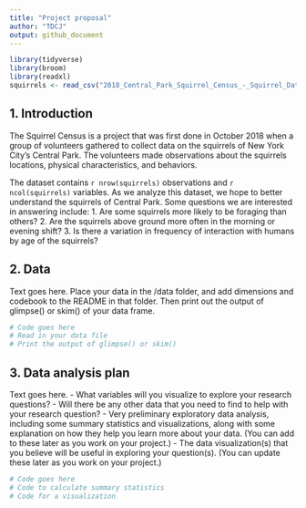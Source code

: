 ```yaml
---
title: "Project proposal"
author: "TDCJ"
output: github_document
---
```


```r
library(tidyverse)
library(broom)
library(readxl)
squirrels <- read_csv("2018_Central_Park_Squirrel_Census_-_Squirrel_Data.csv")
```

## 1. Introduction

The Squirrel Census is a project that was first done in October 2018 when a group of volunteers gathered to collect data on the squirrels of New York City's Central Park. The volunteers made observations about the squirrels locations, physical characteristics, and behaviors.

The dataset contains `r nrow(squirrels)` observations and `r ncol(squirrels)` variables. As we analyze this dataset, we hope to better understand the squirrels of Central Park. Some questions we are interested in answering include:
1. Are some squirrels more likely to be foraging than others?
2. Are the squirrels above ground more often in the morning or evening shift?
3. Is there a variation in frequency of interaction with humans by age of the squirrels?

## 2. Data

Text goes here. Place your data in the /data folder, and add dimensions and codebook to the README in that folder. Then print out the output of glimpse() or skim() of your data frame.

```r
# Code goes here
# Read in your data file
# Print the output of glimpse() or skim()
```

## 3. Data analysis plan

Text goes here.
- What variables will you visualize to explore your research questions?
- Will there be any other data that you need to find to help with your research question?
- Very preliminary exploratory data analysis, including some summary statistics and visualizations, along with some explanation on how they help you learn more about your data. (You can add to these later as you work on your project.)
- The data visualization(s) that you believe will be useful in exploring your question(s). (You can update these later as you work on your project.)


```r
# Code goes here
# Code to calculate summary statistics
# Code for a visualization
```
